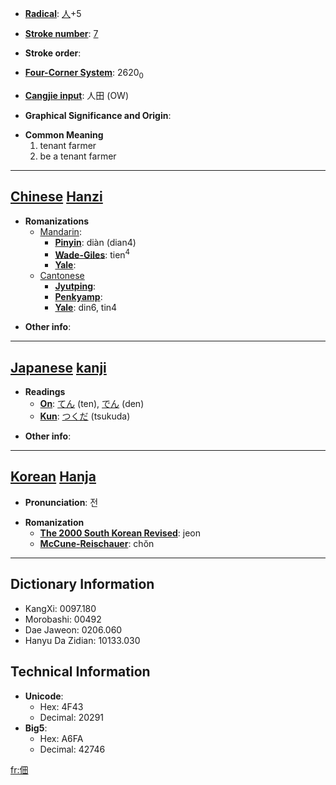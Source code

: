 * '''[[Wiktionary:Chinese radical index| Radical]]''': [[Wiktionary:Chinese radical index 人|人]]+5

* '''[[Wiktionary:Chinese total strokes index|Stroke number]]''': [[Wiktionary:Chinese total strokes index 7|7]]

* '''Stroke order''': 

* '''[[Wiktionary:Chinese four corner index|Four-Corner System]]''': 2620<sub>0</sub>

* '''[[Wiktionary:Chinese Cangjie index|Cangjie input]]''': 人田 (OW)

* '''Graphical Significance and Origin''': 

* '''Common Meaning'''
*#tenant farmer
*# be a tenant farmer


----

== [[Chinese]] [[Hanzi]] ==

* '''Romanizations'''
** [[Mandarin]]:
*** '''[[Pinyin]]''': diàn (dian4)
*** '''[[Wade-Giles]]''': tien<sup>4</sup>
*** '''[[Yale]]''': 
**[[Cantonese]]
***'''[[Jyutping]]''':
***'''[[Penkyamp]]''': 
***'''[[Yale]]''': din6, tin4

* '''Other info''': 

----

== [[Japanese]] [[kanji]] ==

* '''Readings'''
** '''[[On]]''': [[てん]] (ten), [[でん]] (den)
** '''[[Kun]]''': [[つくだ]] (tsukuda)

* '''Other info''':  

----

== [[Korean]] [[Hanja]] ==

* '''Pronunciation''': 전

* '''Romanization'''
** '''[[The 2000 South Korean Revised Romanization|The 2000 South Korean Revised]]''': jeon
** '''[[McCune-Reischauer]]''': chŏn

----

== Dictionary Information ==

* KangXi: 0097.180
* Morobashi: 00492
* Dae Jaweon: 0206.060
* Hanyu Da Zidian: 10133.030

== Technical Information ==

* '''Unicode''':
** Hex: 4F43
** Decimal: 20291
* '''Big5''':
** Hex: A6FA
** Decimal: 42746
[[fr:佃]]